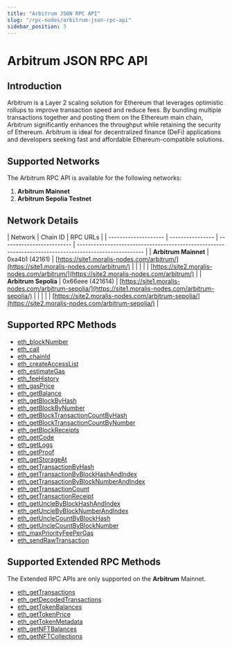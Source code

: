 ```yaml
---
title: "Arbitrum JSON RPC API"
slug: "/rpc-nodes/arbitrum-json-rpc-api"
sidebar_position: 3
---
```



# Arbitrum JSON RPC API

## Introduction

Arbitrum is a Layer 2 scaling solution for Ethereum that leverages optimistic rollups to improve transaction speed and reduce fees. By bundling multiple transactions together and posting them on the Ethereum main chain, Arbitrum significantly enhances the throughput while retaining the security of Ethereum. Arbitrum is ideal for decentralized finance (DeFi) applications and developers seeking fast and affordable Ethereum-compatible solutions.

## Supported Networks

The Arbitrum RPC API is available for the following networks:

1. **Arbitrum Mainnet**
2. **Arbitrum Sepolia Testnet**

## Network Details

| Network              | Chain ID                          | RPC URLs                                                                                               |
| -------------------- | ---------------- | ------------------------- | ------------------------------------------------------------------------------------------------------ |
| **Arbitrum Mainnet** | 0xa4b1 (42161)   | [https://site1.moralis-nodes.com/arbitrum/](https://site1.moralis-nodes.com/arbitrum/)                 |
|                      |                  |                           | [https://site2.moralis-nodes.com/arbitrum/](https://site2.moralis-nodes.com/arbitrum/)                 |
| **Arbitrum Sepolia** | 0x66eee (421614) | [https://site1.moralis-nodes.com/arbitrum-sepolia/](https://site1.moralis-nodes.com/arbitrum-sepolia/) |
|                      |                  |                           | [https://site2.moralis-nodes.com/arbitrum-sepolia/](https://site2.moralis-nodes.com/arbitrum-sepolia/) |

## Supported RPC Methods

<ul>
  <li><a href="/rpc-nodes/reference/eth_blockNumber">eth_blockNumber</a></li>
  <li><a href="/rpc-nodes/reference/eth_call">eth_call</a></li>
  <li><a href="/rpc-nodes/reference/eth_chainId">eth_chainId</a></li>
  <li><a href="/rpc-nodes/reference/eth_createAccessList">eth_createAccessList</a></li>
  <li><a href="/rpc-nodes/reference/eth_estimateGas">eth_estimateGas</a></li>
  <li><a href="/rpc-nodes/reference/eth_feeHistory">eth_feeHistory</a></li>
  <li><a href="/rpc-nodes/reference/eth_gasPrice">eth_gasPrice</a></li>
  <li><a href="/rpc-nodes/reference/eth_getBalance">eth_getBalance</a></li>
  <li><a href="/rpc-nodes/reference/eth_getBlockByHash">eth_getBlockByHash</a></li>
  <li><a href="/rpc-nodes/reference/eth_getBlockByNumber">eth_getBlockByNumber</a></li>
  <li><a href="/rpc-nodes/reference/eth_getBlockTransactionCountByHash">eth_getBlockTransactionCountByHash</a></li>
  <li><a href="/rpc-nodes/reference/eth_getBlockTransactionCountByNumber">eth_getBlockTransactionCountByNumber</a></li>
  <li><a href="/rpc-nodes/reference/eth_getBlockReceipts">eth_getBlockReceipts</a></li>
  <li><a href="/rpc-nodes/reference/eth_getCode">eth_getCode</a></li>
  <li><a href="/rpc-nodes/reference/eth_getLogs">eth_getLogs</a></li>
  <li><a href="/rpc-nodes/reference/eth_getProof">eth_getProof</a></li>
  <li><a href="/rpc-nodes/reference/eth_getStorageAt">eth_getStorageAt</a></li>
  <li><a href="/rpc-nodes/reference/eth_getTransactionByHash">eth_getTransactionByHash</a></li>
  <li><a href="/rpc-nodes/reference/eth_getTransactionByBlockHashAndIndex">eth_getTransactionByBlockHashAndIndex</a></li>
  <li><a href="/rpc-nodes/reference/eth_getTransactionByBlockNumberAndIndex">eth_getTransactionByBlockNumberAndIndex</a></li>
  <li><a href="/rpc-nodes/reference/eth_getTransactionCount">eth_getTransactionCount</a></li>
  <li><a href="/rpc-nodes/reference/eth_getTransactionReceipt">eth_getTransactionReceipt</a></li>
  <li><a href="/rpc-nodes/reference/eth_getUncleByBlockHashAndIndex">eth_getUncleByBlockHashAndIndex</a></li>
  <li><a href="/rpc-nodes/reference/eth_getUncleByBlockNumberAndIndex">eth_getUncleByBlockNumberAndIndex</a></li>
  <li><a href="/rpc-nodes/reference/eth_getUncleCountByBlockHash">eth_getUncleCountByBlockHash</a></li>
  <li><a href="/rpc-nodes/reference/eth_getUncleCountByBlockNumber">eth_getUncleCountByBlockNumber</a></li>
  <li><a href="/rpc-nodes/reference/eth_maxPriorityFeePerGas">eth_maxPriorityFeePerGas</a></li>
  <li><a href="/rpc-nodes/reference/eth_sendRawTransaction">eth_sendRawTransaction</a></li>
</ul>

## Supported Extended RPC Methods

<Admonition type="note" title="Network Support Notice">
  <p>
    The Extended RPC APIs are only supported on the <b>Arbitrum</b> Mainnet.
  </p>
</Admonition>

<ul>
  <li><a href="/rpc-nodes/reference/extended-rpc/eth_getTransactions">eth_getTransactions</a></li>
  <li><a href="/rpc-nodes/reference/extended-rpc/eth_getDecodedTransactions">eth_getDecodedTransactions</a></li>
  <li><a href="/rpc-nodes/reference/extended-rpc/eth_getTokenBalances">eth_getTokenBalances</a></li>
  <li><a href="/rpc-nodes/reference/extended-rpc/eth_getTokenPrice">eth_getTokenPrice</a></li>
  <li><a href="/rpc-nodes/reference/extended-rpc/eth_getTokenMetadata">eth_getTokenMetadata</a></li>
  <li><a href="/rpc-nodes/reference/extended-rpc/eth_getNFTBalances">eth_getNFTBalances</a></li>
  <li><a href="/rpc-nodes/reference/extended-rpc/eth_getNFTCollections">eth_getNFTCollections</a></li>
</ul>
